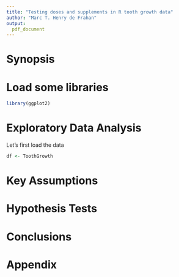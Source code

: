 ```yaml
---
title: "Testing doses and supplements in R tooth growth data"
author: "Marc T. Henry de Frahan"
output: 
  pdf_document
---
```


# Synopsis

# Load some libraries
```r
library(ggplot2)
```
# Exploratory Data Analysis
Let's first load the data
```r
df <- ToothGrowth
```



# Key Assumptions

# Hypothesis Tests 

# Conclusions 



\newpage

# Appendix

```r
```
